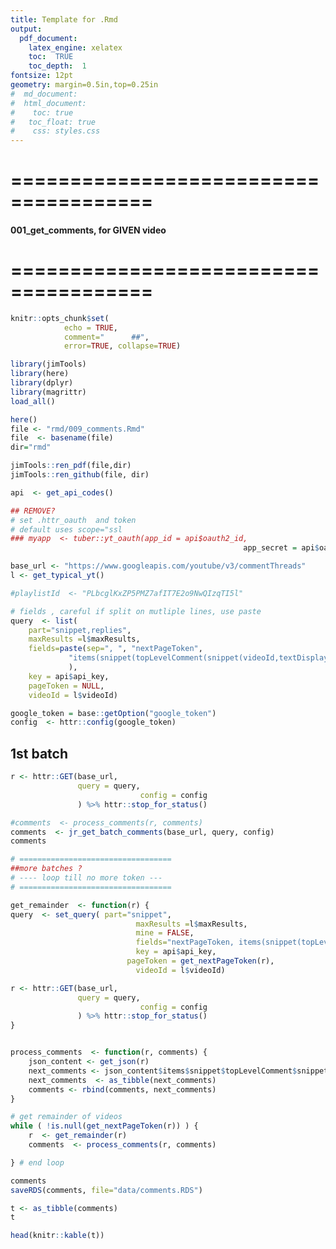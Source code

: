 ```yaml
---
title: Template for .Rmd
output: 
  pdf_document:
    latex_engine: xelatex
    toc:  TRUE
    toc_depth:  1
fontsize: 12pt
geometry: margin=0.5in,top=0.25in
#  md_document:
#  html_document:
#    toc: true
#  	toc_float: true
#    css: styles.css
---
```


# ======================================
#### 001_get_comments, for GIVEN video
# ======================================

```r
knitr::opts_chunk$set(
			echo = TRUE,  
			comment="      ##",  
			error=TRUE, collapse=TRUE)

library(jimTools)
library(here)
library(dplyr)
library(magrittr)
load_all()
```
```r
here()
file <- "rmd/009_comments.Rmd"
file  <- basename(file)
dir="rmd"

jimTools::ren_pdf(file,dir)
jimTools::ren_github(file, dir)
```

```r
api  <- get_api_codes()

## REMOVE?
# set .httr_oauth  and token
# default uses scope="ssl
### myapp  <- tuber::yt_oauth(app_id = api$oauth2_id,
													app_secret = api$oauth2_secret)
```

```r
base_url <- "https://www.googleapis.com/youtube/v3/commentThreads"
l <- get_typical_yt()

#playlistId  <- "PLbcglKxZP5PMZ7afIT7E2o9NwQIzqTI5l"

```

```r
# fields , careful if split on mutliple lines, use paste
query  <- list(
	part="snippet,replies", 
	maxResults =l$maxResults, 
	fields=paste(sep=", ", "nextPageToken", 
			 "items(snippet(topLevelComment(snippet(videoId,textDisplay))))"
			 ),
	key = api$api_key, 
	pageToken = NULL, 
	videoId = l$videoId)

google_token = base::getOption("google_token") 
config  <- httr::config(google_token)

```

## 1st batch
```r

r <- httr::GET(base_url, 
               query = query,
							 config = config
               ) %>% httr::stop_for_status()

#comments  <- process_comments(r, comments)
comments  <- jr_get_batch_comments(base_url, query, config) 
comments
```


```r
# ==================================
##more batches ?
# ---- loop till no more token ---
# ==================================

get_remainder  <- function(r) {
query  <- set_query( part="snippet",
							maxResults =l$maxResults,
							mine = FALSE,
							fields="nextPageToken, items(snippet(topLevelComment(snippet(videoId,textDisplay))))",
							key = api$api_key,
						  pageToken = get_nextPageToken(r),
							videoId = l$videoId)

r <- httr::GET(base_url, 
               query = query,
							 config = config
               ) %>% httr::stop_for_status()
}


process_comments  <- function(r, comments) {
	json_content <- get_json(r)
	next_comments <- json_content$items$snippet$topLevelComment$snippet
	next_comments  <- as_tibble(next_comments)
	comments <- rbind(comments, next_comments)
}

# get remainder of videos
while ( !is.null(get_nextPageToken(r)) ) {
	r  <- get_remainder(r)
	comments  <- process_comments(r, comments)

} # end loop

comments
saveRDS(comments, file="data/comments.RDS")

t <- as_tibble(comments)
t

head(knitr::kable(t))



```
